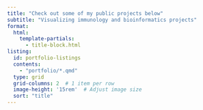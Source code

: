 ```yaml
---
title: "Check out some of my public projects below"
subtitle: "Visualizing immunology and bioinformatics projects"
format:
  html:
    template-partials:
      - title-block.html
listing: 
  id: portfolio-listings
  contents: 
    - "portfolio/*.qmd"
  type: grid
  grid-columns: 2  # 1 item per row
  image-height: '15rem'  # Adjust image size
  sort: "title"
---
```


<!-- ## [Check out some of my public projects below!]{style="font-weight:400;"} -->
